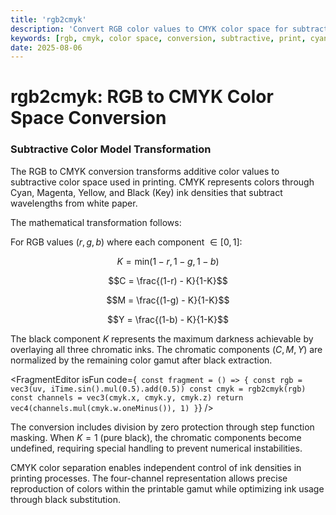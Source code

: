 ```yaml
---
title: 'rgb2cmyk'
description: 'Convert RGB color values to CMYK color space for subtractive color mixing and print applications'
keywords: [rgb, cmyk, color space, conversion, subtractive, print, cyan, magenta, yellow, black]
date: 2025-08-06
---
```



# rgb2cmyk: RGB to CMYK Color Space Conversion

### Subtractive Color Model Transformation

The RGB to CMYK conversion transforms additive color values to subtractive color space used in printing. CMYK represents colors through Cyan, Magenta, Yellow, and Black (Key) ink densities that subtract wavelengths from white paper.

The mathematical transformation follows:

For RGB values $(r, g, b)$ where each component $\in [0, 1]$:

$$K = \text{min}(1-r, 1-g, 1-b)$$

$$C = \frac{(1-r) - K}{1-K}$$

$$M = \frac{(1-g) - K}{1-K}$$

$$Y = \frac{(1-b) - K}{1-K}$$

The black component $K$ represents the maximum darkness achievable by overlaying all three chromatic inks. The chromatic components $(C, M, Y)$ are normalized by the remaining color gamut after black extraction.

<FragmentEditor
        isFun
        code={`
const fragment = () => {
        const rgb = vec3(uv, iTime.sin().mul(0.5).add(0.5))
        const cmyk = rgb2cmyk(rgb)
        const channels = vec3(cmyk.x, cmyk.y, cmyk.z)
        return vec4(channels.mul(cmyk.w.oneMinus()), 1)
}`}
/>

The conversion includes division by zero protection through step function masking. When $K = 1$ (pure black), the chromatic components become undefined, requiring special handling to prevent numerical instabilities.

CMYK color separation enables independent control of ink densities in printing processes. The four-channel representation allows precise reproduction of colors within the printable gamut while optimizing ink usage through black substitution.
